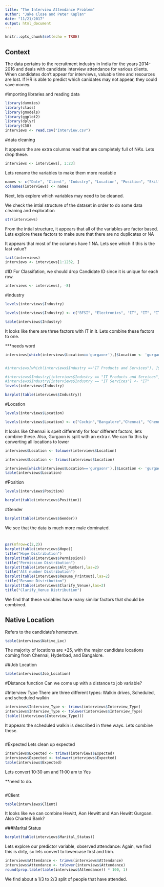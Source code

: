 ```yaml
---
title: "The Interview Attendance Problem"
author: "Jake Close and Peter Kaplan"
date: "11/21/2017"
output: html_document
---
```


```r
knitr::opts_chunk$set(echo = TRUE)
```

## Context

The data pertains to the recruitment industry in India for the years 2014-2016 and deals with candidate interview attendance for various clients. When candidates don't appear for interviews, valuable time and resources are lost. If HR is able to predict which canidates may not appear, they could save money.

#importing libraries and reading data
```r
library(dummies)
library(class)
library(gmodels)
library(ggplot2)
library(dplyr)
library(C50)
interviews <- read.csv("Interview.csv")
```


#data cleaning

It appears the are extra columns read that are completely full of NA's. Lets drop these.


```r
interviews <- interviews[, 1:23]
```


Lets rename the variables to make them more readable
```r
names <- c("Date", "Client", "Industry", "Location", "Position", "Skillset", "Interview_Type", "ID", "Gender", "Candidate_Loc", "Job_Location", "Venue", "Native_Loc", "Permission", "Hope", "3_hour_call", "Alt_Number", "Resume_Printout", "Clarify_Venue", "Share_Letter", "Expected", "Attendance", "Marital_Status")
colnames(interviews) <- names
```


Next, lets explore which variables may need to be cleaned.


We check the intial structure of the dataset in order to do some data cleaning and exploration
```r
str(interviews)
```
From the intial structure, it appears that all of the variables are factor based. Lets explore these factors to make sure that there are no duplicates or NA

It appears that most of the columns have 1 NA. Lets see which if this is the last value?
```r
tail(interviews)
interviews <- interviews[1:1232, ]
```

#ID
For Classifation, we should drop Candidate ID since it is unique for each row.
```r
interviews <- interviews[, -8]
```



#industry
```r
levels(interviews$Industry)

levels(interviews$Industry) <- c("BFSI", "Electronics", "IT", "IT", "IT", "Pharmaceuticals", "Telecom")

table(interviews$Industry)

```
It looks like there are three factors with IT in it. Lets combine these factors to one.

***needs word
```r
interviews[which(interviews$Location=='gurgaonr'),]$Location <- 'gurgaon'


#interviews[which(interviews$Industry =="IT Products and Services"), ]$Industry <- 'IT'

#interviews$Industry[interviews$Industry == "IT Products and Services"] <- "IT"
#interviews$Industry[interviews$Industry == "IT Services"] <- "IT"
levels(interviews$Industry)

barplot(table(interviews$Industry))
```

#Location
```r
levels(interviews$Location)

levels(interviews$Location) <- c("Cochin","Bangalore","Chennai", "Chennai", "Chennai", "Chennai", "Delhi","Gurgaon","Gurgaonr","Hyderabad", "Noida")

```
It looks like Chennai is spelt differently for four different factors, lets combine these. Also, Gurgaon is split with an extra r. We can fix this by converting all locations to lower

```r
interviews$Location <- tolower(interviews$Location)

```
```r
interviews$Location <- trimws(interviews$Location)

interviews[which(interviews$Location=='gurgaonr'),]$Location <- 'gurgaon'
table(interviews$Location)
```

#Position
```r
levels(interviews$Position)

```


```r
barplot(table(interviews$Position))
```

#Gender
```r
barplot(table(interviews$Gender))
```
We see that the data is much more male dominated.

#
```r
par(mfrow=c(2,2))
barplot(table(interviews$Hope))
title("Hope Distribution")
barplot(table(interviews$Permission))
title("Permission Distribution")
barplot(table(interviews$Alt_Number),las=2)
title("Alt number Distribution")
barplot(table(interviews$Resume_Printout),las=2)
title("Resume Distribution")
barplot(table(interviews$Clarify_Venue),las=2)
title("Clarify_Venue Distribution")

```
We find that these variables have many similar factors that should be combined.



## Native Location
Refers to the candidate's hometown.
```r
table(interviews$Native_Loc)
```
The majority of locations are <25, with the major candidate locations coming from Chennai, Hyderbad, and Bangalore.

##Job Location

```r
table(interviews$Job_Location)

```

#Distance function
Can we come up with a distance to job variable?



#Interview Type
There are three different types:
 Walkin drives, Scheduled, and scheduled walkin
```r
interviews$Interview_Type <- trimws(interviews$Interview_Type)
interviews$Interview_Type <- tolower(interviews$Interview_Type)
(table((interviews$Interview_Type)))
```
It appears the scheduled walkin is described in three ways. Lets combine these.
```r

```


#Expected
Lets clean up expected

```r
interviews$Expected <- trimws(interviews$Expected)
interviews$Expected <- tolower(interviews$Expected)
table(interviews$Expected)
```
Lets convert 10:30 am and 11:00 am to Yes

**need to do.
```r

```


#Client
```r
table(interviews$Client)
```
It looks like we can combine  Hewitt, Aon Hewitt and Aon Hewitt Gurgoan. Also Charted Bank?


###Marital Status
```r
barplot(table(interviews$Marital_Status))
```



Lets explore our predictor variable, observed attendance:
Again, we find this is dirty, so lets convert to lowercase first and trim.


```r
interviews$Attendance <- trimws(interviews$Attendance)
interviews$Attendance <- tolower(interviews$Attendance)
round(prop.table(table(interviews$Attendance)) * 100, 1)

```
We find about a 1/3 to 2/3 split of people that have attended.





